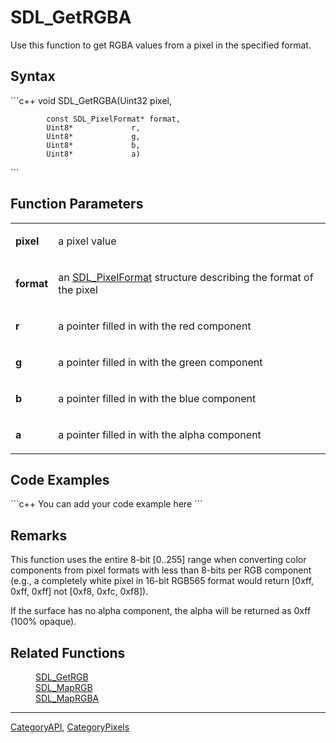 <!-- pragma section-numbers off -->
<!-- pragma disable-camelcase -->

= SDL_GetRGBA =
Use this function to get RGBA values from a pixel in the specified format.


== Syntax ==
```c++
void SDL_GetRGBA(Uint32   	        pixel,
		 const SDL_PixelFormat* format,
		 Uint8*  	        r,
		 Uint8*  	        g,
		 Uint8*  	        b,
		 Uint8*  	        a)
```

== Function Parameters ==
{|
|'''pixel'''
|a pixel value
|-
|'''format'''
|an [[SDL_PixelFormat]] structure describing the format of the pixel
|-
|'''r'''
|a pointer filled in with the red component
|-
|'''g'''
|a pointer filled in with the green component
|-
|'''b'''
|a pointer filled in with the blue component
|-
|'''a'''
|a pointer filled in with the alpha component
|}

== Code Examples ==
```c++
You can add your code example here
```

== Remarks ==
This function uses the entire 8-bit [0..255] range when converting color components from pixel formats with less than 8-bits per RGB component (e.g., a completely white pixel in 16-bit RGB565 format would return [0xff, 0xff, 0xff] not [0xf8, 0xfc, 0xf8]).

If the surface has no alpha component, the alpha will be returned as 0xff (100% opaque).

== Related Functions ==
:[[SDL_GetRGB]]
:[[SDL_MapRGB]]
:[[SDL_MapRGBA]]

----
[[CategoryAPI]], [[CategoryPixels]]
